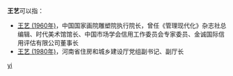 '''王艺'''可以指：
* [[王艺_(1960年)|王艺 (1960年)]]，中国国家画院雕塑院执行院长，曾任《管理现代化》杂志社总编辑、时代美术馆馆长、中国市场学会信用工作委员会专家委员、金诚国际信用评估有限公司董事长
* [[王艺_(1980年)|王艺 (1980年)]]，河南省住房和城乡建设厅党组副书记、副厅长

{{disambig}}

[[Category:二字王姓人名消歧义|yi]]